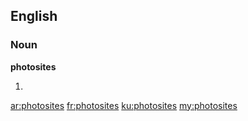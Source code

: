 ==English==

===Noun===
'''photosites'''

# {{plural of|[[photosite]]}}

[[ar:photosites]]
[[fr:photosites]]
[[ku:photosites]]
[[my:photosites]]